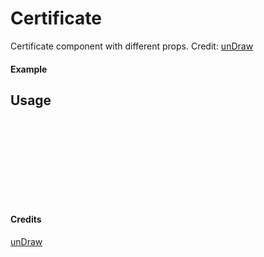 
<Meta of={Certificate} title="unDraw/Certificate" />

# Certificate

Certificate component with different props.
Credit: [unDraw](https://undraw.co/illustrations)

#### Example

<Canvas of={Certificate.Primary} />

## Usage

```ts
import { Certificate } from "yadl-ui";

const Example = () => {
  return (
      <Certificate />
  );
};

export default Example;
```

#### Credits
[unDraw](https://undraw.co/illustrations)
